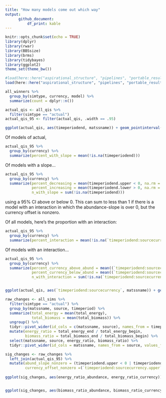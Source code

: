 ```yaml
---
title: "How many models come out which way"
output: 
      github_document:
          df_print: kable
---
```


```r
knitr::opts_chunk$set(echo = TRUE)
library(dplyr)
library(rwar)
library(BBSsize)
library(brms)
library(tidybayes)
library(ggplot2)
theme_set(theme_bw())

#load(here::here("aspirational_structure", "pipelines", "portable_results.Rds"))
load(here::here("aspirational_structure", "pipelines", "portable_results_compare.Rds"))
```


```r


all_winners %>%
  group_by(simtype, currency, model) %>%
  summarize(count = dplyr::n())


```



```r

actual_qis <- all_qis %>% 
  filter(simtype == "actual") 
actual_qis_95 <- filter(actual_qis, .width == .95)

ggplot(actual_qis, aes(timeperiodend, matssname)) + geom_pointinterval(aes(xmin = timeperiodend.lower, xmax = timeperiodend.upper, width = .width)) + geom_vline(xintercept = 0) + facet_wrap(vars(currency), scales = "free")

```

Of models of actual,

```r

actual_qis_95 %>%
  group_by(currency) %>%
  summarize(percent_with_slope = mean(!is.na(timeperiodend)))

```

Of models with a slope...

```r

actual_qis_95 %>%
  group_by(currency) %>%
  summarize(percent_decreasing = mean(timeperiodend.upper < 0, na.rm = T),
            percent_increasing = mean(timeperiodend.lower > 0, na.rm = T),
            n_with_slope = sum(!is.na(timeperiodend)))

```

using a 95% CI above or below 0. This can sum to less than 1 if there is a model with an interaction in which the abundance-slope is over 0, but the currency offset is nonzero. 



Of all models, here's the proportion with an interaction:

```r

actual_qis_95 %>%
  group_by(currency) %>%
  summarize(percent_interaction = mean(!is.na(`timeperiodend:sourcecurrency`), na.rm = T))

```

Of models with an interaction...

```r


actual_qis_95 %>%
  group_by(currency) %>%
  summarize(percent_currency_above_abund = mean((`timeperiodend:sourcecurrency.lower` >0), na.rm = T),
            percent_currency_below_abund = mean((`timeperiodend:sourcecurrency.upper` <0), na.rm = T),
            n_with_interaction = sum(!is.na(`timeperiodend:sourcecurrency`)))


ggplot(actual_qis, aes(`timeperiodend:sourcecurrency`, matssname)) + geom_pointinterval(aes(xmin = `timeperiodend:sourcecurrency.lower`, xmax = `timeperiodend:sourcecurrency.upper`, width = .width)) + geom_vline(xintercept = 0) + facet_wrap(vars(currency), scales = "free")

```

```r

raw_changes <- all_sims %>%
  filter(simtype == "actual") %>%
  group_by(matssname, source, timeperiod) %>%
  summarize(total_energy = mean(total_energy),
            total_biomass = mean(total_biomass)) %>%
  ungroup() %>%
  tidyr::pivot_wider(id_cols = c(matssname, source), names_from = timeperiod, values_from = c(total_energy, total_biomass)) %>%
  mutate(energy_ratio = total_energy_end / total_energy_begin,
         biomass_ratio = total_biomass_end / total_biomass_begin) %>%
  select(matssname, source, energy_ratio, biomass_ratio) %>%
  tidyr::pivot_wider(id_cols = matssname, names_from = source, values_from = c(energy_ratio, biomass_ratio))

sig_changes <- raw_changes %>%
  left_join(actual_qis_95) %>%
  mutate(abund_slope_nonzero = (timeperiodend.upper < 0 | timeperiodend.lower > 0) & !is.na(timeperiodend),
         currency_offset_nonzero =(`timeperiodend:sourcecurrency.upper` < 0 | `timeperiodend:sourcecurrency.lower` > 0) & !is.na(`timeperiodend:sourcecurrency`))
 
ggplot(sig_changes, aes(energy_ratio_abundance, energy_ratio_currency)) + geom_point(alpha = .1) + geom_point(data =filter(sig_changes, abund_slope_nonzero), aes(color = currency_offset_nonzero), alpha = 1) + geom_abline(slope= 1, intercept = 0) + geom_vline(xintercept = 1) + geom_hline(yintercept = 1) + theme(legend.position = "bottom") + ggtitle("Energy")


ggplot(sig_changes, aes(biomass_ratio_abundance, biomass_ratio_currency)) + geom_point(alpha = .1) + geom_point(data =filter(sig_changes, !is.na(timeperiodend)), aes(color = currency_offset_nonzero), alpha = 1) + geom_abline(slope= 1, intercept = 0) + geom_vline(xintercept = 1) + geom_hline(yintercept = 1) + theme(legend.position = "bottom") + ggtitle("Biomass")



```

